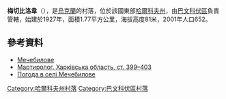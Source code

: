{{coord|49|3|50|N|36|41|26|E|scale:100000_region:UA|display=title}}

'''梅切比洛韋'''（{{lang-uk|Мечебилове}}），是[[烏克蘭|烏克蘭]]的村落，位於該國東部[[哈爾科夫州|哈爾科夫州]]，由[[巴文科伏區|巴文科伏區]]負責管轄，始建於1927年，面積1.77平方公里，海拔高度81米，2001年人口652。

==參考資料==
* [http://gska2.rada.gov.ua/pls/z7502/A005?rdat1=09.01.2009&rf7571=32219 Мечебилове]{{dead link|date=2018年3月 |bot=InternetArchiveBot |fix-attempted=yes }}
*[https://web.archive.org/web/20140223233012/http://www.memory.gov.ua:8080/data/upload/publication/main/ua/1090/41.pdf Мартиролог. Харківська область, ст. 399–403]
* [http://weather.in.ua/ua/har'kovskaja/15458 Погода в селі Мечебилове]{{Wayback|url=http://weather.in.ua/ua/har%27kovskaja/15458 |date=20160323024154 }}

{{DEFAULTSORT:Мечебилове}}
[[Category:哈爾科夫州村落|Category:哈爾科夫州村落]]
[[Category:巴文科伏區村落|Category:巴文科伏區村落]]


{{Kharkiv-geo-stub}}